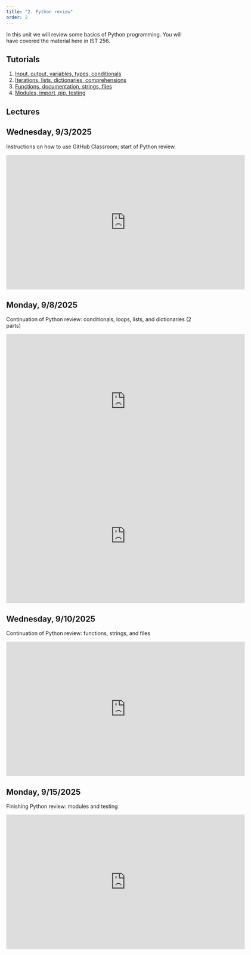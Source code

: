 ```yaml
---
title: "2. Python review"
order: 2
---
```


In this unit we will review some basics of Python programming. You will have covered the material here in IST 256.

## Tutorials

1. [Input, output, variables, types, conditionals](python-1.qmd)
2. [Iterations, lists, dictionaries, comprehensions](python-2.qmd)
3. [Functions, documentation, strings, files](python-3.qmd)
4. [Modules, import, pip, testing](python-4.qmd)

## Lectures

## Wednesday, 9/3/2025

Instructions on how to use GitHub Classroom; start of Python review.

<iframe id="kmsembed-1_vpojfecb" width="640" height="360" src="https://video.syr.edu/embed/secure/iframe/entryId/1_vpojfecb/uiConfId/45992161/st/0" class="kmsembed" allowfullscreen webkitallowfullscreen mozAllowFullScreen allow="autoplay *; fullscreen *; encrypted-media *" referrerPolicy="no-referrer-when-downgrade" sandbox="allow-downloads allow-forms allow-same-origin allow-scripts allow-top-navigation allow-pointer-lock allow-popups allow-modals allow-orientation-lock allow-popups-to-escape-sandbox allow-presentation allow-top-navigation-by-user-activation" frameborder="0" title="IST 356 Lecture - 9-3-25"></iframe>

## Monday, 9/8/2025

Continuation of Python review: conditionals, loops, lists, and dictionaries (2 parts)

<iframe id="kmsembed-1_vpojfecb" width="640" height="360" src="https://video.syr.edu/embed/secure/iframe/entryId/1_vfmptnc4/uiConfId/45992161/st/0" class="kmsembed" allowfullscreen webkitallowfullscreen mozAllowFullScreen allow="autoplay *; fullscreen *; encrypted-media *" referrerPolicy="no-referrer-when-downgrade" sandbox="allow-downloads allow-forms allow-same-origin allow-scripts allow-top-navigation allow-pointer-lock allow-popups allow-modals allow-orientation-lock allow-popups-to-escape-sandbox allow-presentation allow-top-navigation-by-user-activation" frameborder="0" title="IST 356 Lecture - 9-3-25"></iframe>

<iframe id="kmsembed-1_vpojfecb" width="640" height="360" src="https://video.syr.edu/embed/secure/iframe/entryId/1_oa086gbk/uiConfId/45992161/st/0" class="kmsembed" allowfullscreen webkitallowfullscreen mozAllowFullScreen allow="autoplay *; fullscreen *; encrypted-media *" referrerPolicy="no-referrer-when-downgrade" sandbox="allow-downloads allow-forms allow-same-origin allow-scripts allow-top-navigation allow-pointer-lock allow-popups allow-modals allow-orientation-lock allow-popups-to-escape-sandbox allow-presentation allow-top-navigation-by-user-activation" frameborder="0" title="IST 356 Lecture - 9-3-25"></iframe>

## Wednesday, 9/10/2025

Continuation of Python review: functions, strings, and files

<iframe id="kmsembed-1_vpojfecb" width="640" height="360" src="https://video.syr.edu/embed/secure/iframe/entryId/1_dm1z4h65/uiConfId/45992161/st/0" class="kmsembed" allowfullscreen webkitallowfullscreen mozAllowFullScreen allow="autoplay *; fullscreen *; encrypted-media *" referrerPolicy="no-referrer-when-downgrade" sandbox="allow-downloads allow-forms allow-same-origin allow-scripts allow-top-navigation allow-pointer-lock allow-popups allow-modals allow-orientation-lock allow-popups-to-escape-sandbox allow-presentation allow-top-navigation-by-user-activation" frameborder="0" title="IST 356 Lecture - 9-3-25"></iframe>

## Monday, 9/15/2025

Finishing Python review: modules and testing

<iframe id="kmsembed-1_bx69379t" width="640" height="360" src="https://video.syr.edu/embed/secure/iframe/entryId/1_bx69379t/uiConfId/45992161/st/0" class="kmsembed" allowfullscreen webkitallowfullscreen mozAllowFullScreen allow="autoplay *; fullscreen *; encrypted-media *" referrerPolicy="no-referrer-when-downgrade" sandbox="allow-downloads allow-forms allow-same-origin allow-scripts allow-top-navigation allow-pointer-lock allow-popups allow-modals allow-orientation-lock allow-popups-to-escape-sandbox allow-presentation allow-top-navigation-by-user-activation" frameborder="0" title="IST 356 Lecture - 9-15-25"></iframe>
